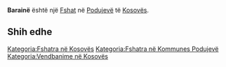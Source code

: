 {{Fshat në Kosovës
 | Emri                = Barainë
| sqi_N_name = Barainë
| sqi_N_FULL_NAME_RO = Barainë
| sqi_N_FULL_NAME_ND_RO = Baraine
| sqi_N_SORT_NAME_RG = BARAINE
| sqi_N_FULL_NAME_RG = Barainë
| sqi_N_FULL_NAME_ND_RG = Baraine
| sqi_V_name = Boranë
| sqi_V_FULL_NAME_RO = Boranë
| sqi_V_FULL_NAME_ND_RO = Borane
| sqi_V_SORT_NAME_RG = BORANE
| sqi_V_FULL_NAME_RG = Boranë
| sqi_V_FULL_NAME_ND_RG = Borane
| srp_N_name = Baraina
| srp_N_FULL_NAME_RO = Baraina
| srp_N_FULL_NAME_ND_RO = Baraina
| srp_N_SORT_NAME_RG = BARAINA
| srp_N_FULL_NAME_RG = Baraina
| srp_N_FULL_NAME_ND_RG = Baraina
| srp_NS_name = Бараина
| srp_NS_FULL_NAME_RO = Бараина
| srp_NS_FULL_NAME_ND_RO = Бараина
| srp_NS_SORT_NAME_RG = БАРАИНА
| srp_NS_FULL_NAME_RG = Бараина
| srp_NS_FULL_NAME_ND_RG = Бараина
| std_V_name = Borana
| std_V_FULL_NAME_RO = Borana
| std_V_FULL_NAME_ND_RO = Borana
| std_V_SORT_NAME_RG = BORANA
| std_V_FULL_NAME_RG = Borana
| std_V_FULL_NAME_ND_RG = Borana

 | Emri (Rasa dhanore) = 
 | Figura              = 
 | Shteti              = Kosovo
 | Komuna              = Podujevë
 | Kodi postar         = 
 | Sipërfaqja          = 

 | Popullsia           = 

 | Regj. i popullsisë  = 
 | Dend. e popullsisë  = 
 | Faqja zyrtare       = 
 <!--- Koordinatat ----> 
 | Gjerësia            = 42.831661
 | Gjatësia            = 21.307041
 | Lartësia            = 
}}
'''Barainë''' është një [[Fshat]] në [[Podujevë]] të [[Kosovës]].

<!-- == Gjeografia == -->
<!-- == Historia == -->
<!-- == Demografia == -->
== Shih edhe ==
{{Komuna Podujevë}}
{{Kosovo-Administrata-Cung}}

[[Kategoria:Fshatra në Kosovës]]
[[Kategoria:Fshatra në Kommunes Podujevë]]
[[Kategoria:Vendbanime në Kosovës]]